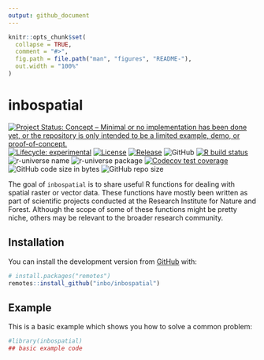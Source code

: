 ```yaml
---
output: github_document
---
```


<!-- README.md is generated from README.Rmd. Please edit that file -->

```r
knitr::opts_chunk$set(
  collapse = TRUE,
  comment = "#>",
  fig.path = file.path("man", "figures", "README-"),
  out.width = "100%"
)
```

# inbospatial

<!-- badges: start -->
[![Project Status: Concept – Minimal or no implementation has been done yet, or the repository is only intended to be a limited example, demo, or proof-of-concept.](https://www.repostatus.org/badges/latest/concept.svg)](https://www.repostatus.org/#concept)
[![Lifecycle: experimental](https://img.shields.io/badge/lifecycle-experimental-orange.svg)](https://lifecycle.r-lib.org/articles/stages.html#experimental)
[![License](https://img.shields.io/badge/license-MIT-blue.svg?style=flat)](https://opensource.org/licenses/MIT)
[![Release](https://img.shields.io/github/release/inbo/inbospatial.svg)](https://github.com/inbo/inbospatial/releases)
![GitHub](https://img.shields.io/github/license/inbo/inbospatial)
[![R build status](https://github.com/inbo/inbospatial/workflows/check%20package%20on%20main/badge.svg)](https://github.com/inbo/inbospatial/actions)
![r-universe name](https://inbo.r-universe.dev/badges/:name?color=c04384)
![r-universe package](https://inbo.r-universe.dev/badges/inbospatial)
[![Codecov test coverage](https://codecov.io/gh/inbo/inbospatial/branch/main/graph/badge.svg)](https://app.codecov.io/gh/inbo/inbospatial?branch=main)
![GitHub code size in bytes](https://img.shields.io/github/languages/code-size/inbo/inbospatial.svg)
![GitHub repo size](https://img.shields.io/github/repo-size/inbo/inbospatial.svg)
<!-- badges: end -->

The goal of `inbospatial` is to share useful R functions for dealing with spatial raster or vector data.
These functions have mostly been written as part of scientific projects conducted at the Research Institute for Nature and Forest.
Although the scope of some of these functions might be pretty niche, others may be relevant to the broader research community.

## Installation

You can install the development version from [GitHub](https://github.com/) with:

``` r
# install.packages("remotes")
remotes::install_github("inbo/inbospatial")
```

## Example

This is a basic example which shows you how to solve a common problem:

```r
#library(inbospatial)
## basic example code
```

